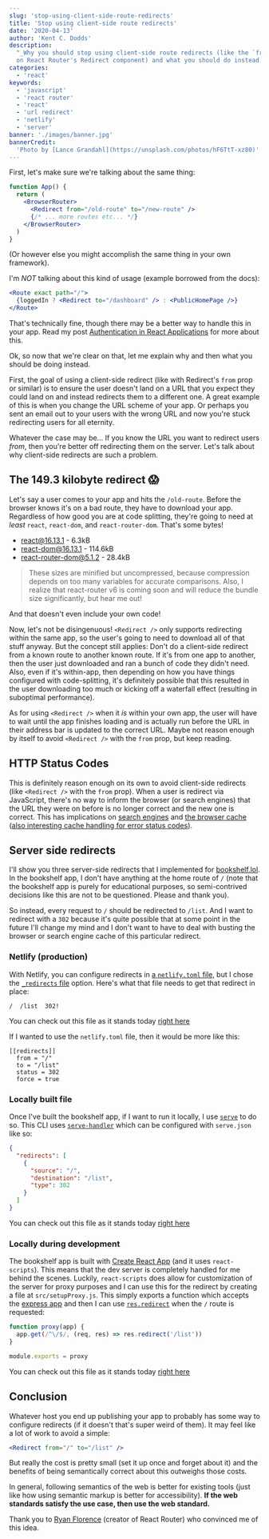 ```yaml
---
slug: 'stop-using-client-side-route-redirects'
title: 'Stop using client-side route redirects'
date: '2020-04-13'
author: 'Kent C. Dodds'
description:
  "_Why you should stop using client-side route redirects (like the `from` prop
  on React Router's Redirect component) and what you should do instead._"
categories:
  - 'react'
keywords:
  - 'javascript'
  - 'react router'
  - 'react'
  - 'url redirect'
  - 'netlify'
  - 'server'
banner: './images/banner.jpg'
bannerCredit:
  'Photo by [Lance Grandahl](https://unsplash.com/photos/hF6TtT-xz80)'
---
```


First, let's make sure we're talking about the same thing:

```jsx
function App() {
  return (
    <BrowserRouter>
      <Redirect from="/old-route" to="/new-route" />
      {/* ... more routes etc... */}
    </BrowserRouter>
  )
}
```

(Or however else you might accomplish the same thing in your own framework).

I'm _NOT_ talking about this kind of usage (example borrowed from the docs):

```jsx
<Route exact path="/">
  {loggedIn ? <Redirect to="/dashboard" /> : <PublicHomePage />}
</Route>
```

That's technically fine, though there may be a better way to handle this in your
app. Read my post
[Authentication in React Applications](/blog/authentication-in-react-applications)
for more about this.

Ok, so now that we're clear on that, let me explain why and then what you should
be doing instead.

First, the goal of using a client-side redirect (like with Redirect's `from`
prop or similar) is to ensure the user doesn't land on a URL that you expect
they could land on and instead redirects them to a different one. A great
example of this is when you change the URL scheme of your app. Or perhaps you
sent an email out to your users with the wrong URL and now you're stuck
redirecting users for all eternity.

Whatever the case may be... If you know the URL you want to redirect users
_from_, then you're better off redirecting them on the server. Let's talk about
why client-side redirects are such a problem.

## The 149.3 kilobyte redirect 😱

Let's say a user comes to your app and hits the `/old-route`. Before the browser
knows it's on a bad route, they have to download your app. Regardless of how
good you are at code splitting, they're going to need at _least_ `react`,
`react-dom`, and `react-router-dom`. That's some bytes!

- react@16.13.1 - 6.3kB
- react-dom@16.13.1 - 114.6kB
- react-router-dom@5.1.2 - 28.4kB

> These sizes are minified but uncompressed, because compression depends on too
> many variables for accurate comparisons. Also, I realize that react-router v6
> is coming soon and will reduce the bundle size significantly, but hear me out!

And that doesn't even include your own code!

Now, let's not be disingenuous! `<Redirect />` only supports redirecting within
the same app, so the user's going to need to download all of that stuff anyway.
But the concept still applies: Don't do a client-side redirect from a known
route to another known route. If it's from one app to another, then the user
just downloaded and ran a bunch of code they didn't need. Also, even if it's
within-app, then depending on how you have things configured with
code-splitting, it's definitely possible that this resulted in the user
downloading too much or kicking off a waterfall effect (resulting in suboptimal
performance).

As for using `<Redirect />` when it _is_ within your own app, the user will have
to wait until the app finishes loading and is actually run before the URL in
their address bar is updated to the correct URL. Maybe not reason enough by
itself to avoid `<Redirect />` with the `from` prop, but keep reading.

## HTTP Status Codes

This is definitely reason enough on its own to avoid client-side redirects (like
`<Redirect />` with the `from` prop). When a user is redirect via JavaScript,
there's no way to inform the browser (or search engines) that the URL they were
on before is no longer correct and the new one is correct. This has implications
on [search engines](https://moz.com/learn/seo/redirection) and
[the browser cache](https://stackoverflow.com/a/21396547/971592)
([also interesting cache handling for error status codes](https://twitter.com/iamakulov/status/1249728638221783047)).

## Server side redirects

I'll show you three server-side redirects that I implemented for
[bookshelf.lol](https://bookshelf.lol). In the bookshelf app, I don't have
anything at the home route of `/` (note that the bookshelf app is purely for
educational purposes, so semi-contrived decisions like this are not to be
questioned. Please and thank you).

So instead, every request to `/` should be redirected to `/list`. And I want to
redirect with a `302` because it's quite possible that at some point in the
future I'll change my mind and I don't want to have to deal with busting the
browser or search engine cache of this particular redirect.

### Netlify (production)

With Netlify, you can configure redirects in
[a `netlify.toml` file](https://docs.netlify.com/configure-builds/file-based-configuration/),
but I chose the [`_redirects` file](https://docs.netlify.com/routing/redirects/)
option. Here's what that file needs to get that redirect in place:

```
/  /list  302!
```

You can check out this file as it stands today
[right here](https://github.com/kentcdodds/bookshelf/blob/f87266c4cc215865be6453e114f954df7172e0e6/public/_redirects)

If I wanted to use the `netlify.toml` file, then it would be more like this:

```
[[redirects]]
  from = "/"
  to = "/list"
  status = 302
  force = true
```

### Locally built file

Once I've built the bookshelf app, if I want to run it locally, I use
[`serve`](https://npm.im/serve) to do so. This CLI uses
[`serve-handler`](https://npm.im/serve-handler) which can be configured with
`serve.json` like so:

```json
{
  "redirects": [
    {
      "source": "/",
      "destination": "/list",
      "type": 302
    }
  ]
}
```

You can check out this file as it stands today
[right here](https://github.com/kentcdodds/bookshelf/blob/f87266c4cc215865be6453e114f954df7172e0e6/public/serve.json)

### Locally during development

The bookshelf app is built with
[Create React App](https://create-react-app.dev/) (and it uses `react-scripts`).
This means that the dev server is completely handled for me behind the scenes.
Luckily, `react-scripts` does allow for customization of the server for proxy
purposes and I can use this for the redirect by creating a file at
`src/setupProxy.js`. This simply exports a function which accepts the
[express app](https://expressjs.com/en/4x/api.html#app) and then I can use
[`res.redirect`](https://expressjs.com/en/4x/api.html#res.redirect) when the `/`
route is requested:

```javascript
function proxy(app) {
  app.get(/^\/$/, (req, res) => res.redirect('/list'))
}

module.exports = proxy
```

You can check out this file as it stands today
[right here](https://github.com/kentcdodds/bookshelf/blob/f87266c4cc215865be6453e114f954df7172e0e6/src/setupProxy.js)

## Conclusion

Whatever host you end up publishing your app to probably has some way to
configure redirects (if it doesn't that's super weird of them). It may feel like
a lot of work to avoid a simple:

```jsx
<Redirect from="/" to="/list" />
```

But really the cost is pretty small (set it up once and forget about it) and the
benefits of being semantically correct about this outweighs those costs.

In general, following semantics of the web is better for existing tools (just
like how using semantic markup is better for accessibility). **If the web
standards satisfy the use case, then use the web standard.**

Thank you to [Ryan Florence](https://twitter.com/ryanflorence) (creator of React
Router) who convinced me of this idea.
